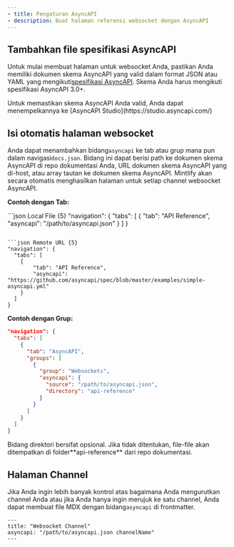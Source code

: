 ```yaml
---
- title: Pengaturan AsyncAPI
- description: Buat halaman referensi websocket dengan AsyncAPI
---
```


## Tambahkan file spesifikasi AsyncAPI

Untuk mulai membuat halaman untuk websocket Anda, pastikan Anda memiliki dokumen skema AsyncAPI yang valid dalam format JSON atau YAML yang mengikuti[spesifikasi AsyncAPI](https://www.asyncapi.com/docs/reference/specification/v3.0.0). Skema Anda harus mengikuti spesifikasi AsyncAPI 3.0+.

<Tip>
  Untuk memastikan skema AsyncAPI Anda valid, Anda dapat menempelkannya ke
  [AsyncAPI Studio](https://studio.asyncapi.com/)
</Tip>

## Isi otomatis halaman websocket

Anda dapat menambahkan bidang`asyncapi` ke tab atau grup mana pun dalam navigasi`docs.json`. Bidang ini dapat berisi path ke dokumen skema AsyncAPI di repo dokumentasi Anda, URL dokumen skema AsyncAPI yang di-host, atau array tautan ke dokumen skema AsyncAPI. Mintlify akan secara otomatis menghasilkan halaman untuk setiap channel websocket AsyncAPI.

**Contoh dengan Tab:**

<CodeGroup>
  ```json Local File {5}
  "navigation": {
    "tabs": [
      {
          "tab": "API Reference",
          "asyncapi": "/path/to/asyncapi.json"
      }
    ]
  }

  ```

  ```json Remote URL {5}
  "navigation": {
    "tabs": [
      {
          "tab": "API Reference",
          "asyncapi": "https://github.com/asyncapi/spec/blob/master/examples/simple-asyncapi.yml"
      }
    ]
  }
  ```
</CodeGroup>

**Contoh dengan Grup:**

```json {8-11}
"navigation": {
  "tabs": [
    {
      "tab": "AsyncAPI",
      "groups": [
        {
          "group": "Websockets",
          "asyncapi": {
            "source": "/path/to/asyncapi.json",
            "directory": "api-reference"
          }
        }
      ]
    }
  ]
}
```

<Note>
  Bidang direktori bersifat opsional. Jika tidak ditentukan, file-file akan ditempatkan di folder**api-reference** dari repo dokumentasi.
</Note>

## Halaman Channel

Jika Anda ingin lebih banyak kontrol atas bagaimana Anda mengurutkan channel Anda atau jika Anda hanya ingin merujuk ke satu channel, Anda dapat membuat file MDX dengan bidang`asyncapi` di frontmatter.

```mdx
---
title: "Websocket Channel"
asyncapi: "/path/to/asyncapi.json channelName"
---
```
